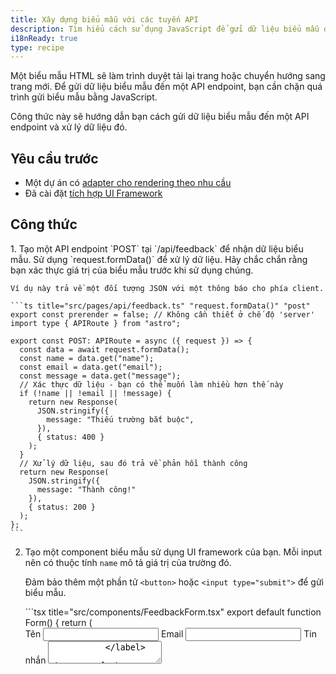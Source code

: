```yaml
---
title: Xây dựng biểu mẫu với các tuyến API
description: Tìm hiểu cách sử dụng JavaScript để gửi dữ liệu biểu mẫu đến một API Route.
i18nReady: true
type: recipe
---
```


Một biểu mẫu HTML sẽ làm trình duyệt tải lại trang hoặc chuyển hướng sang trang mới. Để gửi dữ liệu biểu mẫu đến một API endpoint, bạn cần chặn quá trình gửi biểu mẫu bằng JavaScript.

Công thức này sẽ hướng dẫn bạn cách gửi dữ liệu biểu mẫu đến một API endpoint và xử lý dữ liệu đó.

## Yêu cầu trước
- Một dự án có [adapter cho rendering theo nhu cầu](/vi/guides/on-demand-rendering/)
- Đã cài đặt [tích hợp UI Framework](/vi/guides/framework-components/)

## Công thức

<Steps>
1. Tạo một API endpoint `POST` tại `/api/feedback` để nhận dữ liệu biểu mẫu. Sử dụng `request.formData()` để xử lý dữ liệu. Hãy chắc chắn rằng bạn xác thực giá trị của biểu mẫu trước khi sử dụng chúng.

    Ví dụ này trả về một đối tượng JSON với một thông báo cho phía client.

    ```ts title="src/pages/api/feedback.ts" "request.formData()" "post"
    export const prerender = false; // Không cần thiết ở chế độ 'server'
    import type { APIRoute } from "astro";

    export const POST: APIRoute = async ({ request }) => {
      const data = await request.formData();
      const name = data.get("name");
      const email = data.get("email");
      const message = data.get("message");
      // Xác thực dữ liệu - bạn có thể muốn làm nhiều hơn thế này
      if (!name || !email || !message) {
        return new Response(
          JSON.stringify({
            message: "Thiếu trường bắt buộc",
          }),
          { status: 400 }
        );
      }
      // Xử lý dữ liệu, sau đó trả về phản hồi thành công
      return new Response(
        JSON.stringify({
          message: "Thành công!"
        }),
        { status: 200 }
      );
    };
    ```

2. Tạo một component biểu mẫu sử dụng UI framework của bạn. Mỗi input nên có thuộc tính `name` mô tả giá trị của trường đó.

    Đảm bảo thêm một phần tử `<button>` hoặc `<input type="submit">` để gửi biểu mẫu.

    <UIFrameworkTabs>
      <Fragment slot="preact">
        ```tsx title="src/components/FeedbackForm.tsx"
        export default function Form() {
          return (
            <form>
              <label>
                Tên
                <input type="text" id="name" name="name" required />
              </label>
              <label>
                Email
                <input type="email" id="email" name="email" required />
              </label>
              <label>
                Tin nhắn
                <textarea id="message" name="message" required />
              </label>
              <button>Gửi</button>
            </form>
          );
        }
        ```
      </Fragment>
      <Fragment slot="react">
        ```tsx title="src/components/FeedbackForm.tsx"
        export default function Form() {
          return (
            <form>
              <label>
                Tên
                <input type="text" id="name" name="name" required />
              </label>
              <label>
                Email
                <input type="email" id="email" name="email" required />
              </label>
              <label>
                Tin nhắn
                <textarea id="message" name="message" required />
              </label>
              <button>Gửi</button>
            </form>
          );
        }
        ```
      </Fragment>
      <Fragment slot="solid">
        ```tsx title="src/components/FeedbackForm.tsx"
        export default function Form() {
          return (
            <form>
              <label>
                Tên
                <input type="text" id="name" name="name" required />
              </label>
              <label>
                Email
                <input type="email" id="email" name="email" required />
              </label>
              <label>
                Tin nhắn
                <textarea id="message" name="message" required />
              </label>
              <button>Gửi</button>
            </form>
          );
        }
        ```
      </Fragment>
      <Fragment slot="svelte">
        ```svelte title="src/components/FeedbackForm.svelte"
        <form>
          <label>
            Tên
            <input type="text" id="name" name="name" required />
          </label>
          <label>
            Email
            <input type="email" id="email" name="email" required />
          </label>
          <label>
            Tin nhắn
            <textarea id="message" name="message" required />
          </label>
          <button>Gửi</button>
        </form>
        ```
      </Fragment>
      <Fragment slot="vue">
        ```vue title="src/components/FeedbackForm.vue"
        <template>
          <form>
            <label>
              Tên
              <input type="text" id="name" name="name" required />
            </label>
            <label>
              Email
              <input type="email" id="email" name="email" required />
            </label>
            <label>
              Tin nhắn
              <textarea id="message" name="message" required />
            </label>
            <button>Gửi</button>
          </form>
        </template>
        ```
      </Fragment>

    </UIFrameworkTabs>

3. Tạo một hàm nhận sự kiện submit, sau đó truyền hàm này như một handler `submit` cho biểu mẫu của bạn.

    Trong hàm này:
    - Gọi `preventDefault()` trên sự kiện để ghi đè quy trình gửi mặc định của trình duyệt.
    - Tạo một đối tượng `FormData` và gửi nó qua request `POST` đến endpoint của bạn bằng `fetch()`.
  

    <UIFrameworkTabs>
      <Fragment slot="preact">
        ```tsx title="src/components/FeedbackForm.tsx" "/api/feedback" add={1, 4-17, 34} add="onSubmit={submit}" "formData" "e.preventDefault();"
        import { useState } from "preact/hooks";

        export default function Form() {
          const [responseMessage, setResponseMessage] = useState("");

          async function submit(e: SubmitEvent) {
            e.preventDefault();
            const formData = new FormData(e.target as HTMLFormElement);
            const response = await fetch("/api/feedback", {
              method: "POST",
              body: formData,
            });
            const data = await response.json();
            if (data.message) {
              setResponseMessage(data.message);
            }
          }

          return (
            <form onSubmit={submit}>
              <label>
                Tên
                <input type="text" id="name" name="name" required />
              </label>
              <label>
                Email
                <input type="email" id="email" name="email" required />
              </label>
              <label>
                Tin nhắn
                <textarea id="message" name="message" required />
              </label>
              <button>Gửi</button>
              {responseMessage && <p>{responseMessage}</p>}
            </form>
          );
        }

        ```
      </Fragment>
      <Fragment slot="react">
        ```tsx title="src/components/FeedbackForm.tsx" "/api/feedback" add={1-2, 5-18, 35} add="onSubmit={submit}" "formData" "e.preventDefault();"
        import { useState } from "react";
        import type { FormEvent } from "react";

        export default function Form() {
          const [responseMessage, setResponseMessage] = useState("");

          async function submit(e: FormEvent<HTMLFormElement>) {
            e.preventDefault();
            const formData = new FormData(e.target as HTMLFormElement);
            const response = await fetch("/api/feedback", {
              method: "POST",
              body: formData,
            });
            const data = await response.json();
            if (data.message) {
              setResponseMessage(data.message);
            }
          }

          return (
            <form onSubmit={submit}>
              <label htmlFor="name">
                Tên
                <input type="text" id="name" name="name" autoComplete="name" required />
              </label>
              <label htmlFor="email">
                Email
                <input type="email" id="email" name="email" autoComplete="email" required />
              </label>
              <label htmlFor="message">
                Tin nhắn
                <textarea id="message" name="message" autoComplete="off" required />
              </label>
              <button>Gửi</button>
              {responseMessage && <p>{responseMessage}</p>}
            </form>
          );
        }
        ```
      </Fragment>
      <Fragment slot="solid">
        ```tsx title="src/components/FeedbackForm.tsx" "/api/feedback" add={1, 3-9, 13-19, 36} add="onSubmit={submit}" "formData" "e.preventDefault();"
        import { createSignal, createResource, Suspense } from "solid-js";

        async function postFormData(formData: FormData) {
          const response = await fetch("/api/feedback", {
            method: "POST",
            body: formData,
          });
          const data = await response.json();
          return data;
        }

        export default function Form() {
          const [formData, setFormData] = createSignal<FormData>();
          const [response] = createResource(formData, postFormData);

          function submit(e: SubmitEvent) {
            e.preventDefault();
            setFormData(new FormData(e.target as HTMLFormElement));
          }

          return (
            <form onSubmit={submit}>
              <label>
                Tên
                <input type="text" id="name" name="name" required />
              </label>
              <label>
                Email
                <input type="email" id="email" name="email" required />
              </label>
              <label>
                Tin nhắn
                <textarea id="message" name="message" required />
              </label>
              <button>Gửi</button>
              <Suspense>{response() && <p>{response().message}</p>}</Suspense>
            </form>
          );
        }

        ```
      </Fragment>
      <Fragment slot="svelte">
        ```svelte title="src/components/FeedbackForm.svelte" "/api/feedback" add={1-14, 30-32} add="on:submit={submit}" "formData" "e.preventDefault();"
        <script lang="ts">
          let responseMessage: string;

          async function submit(e: SubmitEvent) {
            e.preventDefault();
            const formData = new FormData(e.currentTarget as HTMLFormElement);
            const response = await fetch("/api/feedback", {
              method: "POST",
              body: formData,
            });
            const data = await response.json();
            responseMessage = data.message;
          }
        </script>

        <form on:submit={submit}>
          <label>
            Tên
            <input type="text" id="name" name="name" required />
          </label>
          <label>
            Email
            <input type="email" id="email" name="email" required />
          </label>
          <label>
            Tin nhắn
            <textarea id="message" name="message" required />
          </label>
          <button>Gửi</button>
          {#if responseMessage}
            <p>{responseMessage}</p>
          {/if}
        </form>
            ```
      </Fragment>
      <Fragment slot="vue">
        ```vue title="src/components/FeedbackForm.vue" "/api/feedback" add={1-16, 33} "formData" "e.preventDefault();"
        <script setup lang="ts">
        import { ref } from "vue";

        const responseMessage = ref<string>();

        async function submit(e: Event) {
          e.preventDefault();
          const formData = new FormData(e.currentTarget as HTMLFormElement);
          const response = await fetch("/api/feedback", {
            method: "POST",
            body: formData,
          });
          const data = await response.json();
          responseMessage.value = data.message;
        }
        </script>

        <template>
          <form @submit="submit">
            <label>
              Tên
              <input type="text" id="name" name="name" required />
            </label>
            <label>
              Email
              <input type="email" id="email" name="email" required />
            </label>
            <label>
              Tin nhắn
              <textarea id="message" name="message" required />
            </label>
            <button>Gửi</button>
            <p v-if="responseMessage">{{ responseMessage }}</p>
          </form>
        </template>
        ```
      </Fragment>

    </UIFrameworkTabs>

4. Import và thêm component `<FeedbackForm />` của bạn vào một trang. Đảm bảo sử dụng chỉ thị `client:*` để logic của biểu mẫu được "hydrate" khi bạn muốn.

    <UIFrameworkTabs>
        <Fragment slot="preact">
        ```astro title="src/pages/index.astro" "client:load"
        ---
        import FeedbackForm from "../components/FeedbackForm"
        ---
        <FeedbackForm client:load />
        ```
        </Fragment>
        <Fragment slot="react">
        ```astro title="src/pages/index.astro" "client:load"
        ---
        import FeedbackForm from "../components/FeedbackForm"
        ---
        <FeedbackForm client:load />
        ```
        </Fragment>
        <Fragment slot="solid">
        ```astro title="src/pages/index.astro" "client:load"
        ---
        import FeedbackForm from "../components/FeedbackForm"
        ---
        <FeedbackForm client:load />
        ```
        </Fragment>
        <Fragment slot="svelte">
        ```astro title="src/pages/index.astro" "client:load"
        ---
        import FeedbackForm from "../components/FeedbackForm.svelte"
        ---
        <FeedbackForm client:load />
        ```
        </Fragment>
        <Fragment slot="vue">
        ```astro title="src/pages/index.astro" "client:load"
        ---
        import FeedbackForm from "../components/FeedbackForm.vue"
        ---
        <FeedbackForm client:load />
        ```
        </Fragment>
    </UIFrameworkTabs>
</Steps>

{/* ## Mở rộng: Sử dụng Zod để xác thực biểu mẫu của bạn

[Zod form data](https://www.npmjs.com/package/zod-form-data) xây dựng dựa trên [Zod](https://github.com/colinhacks/zod) để xác thực biểu mẫu của bạn bằng schema. Điều này giúp mã của bạn đơn giản hơn, vì bạn chỉ cần khai báo các trường và yêu cầu, Zod sẽ xử lý xác thực.

1. Cài đặt `zod` và `zod-form-data`.

    <PackageManagerTabs>
      <Fragment slot="npm">
        ```shell
          npm i zod zod-form-data
        ```
      </Fragment>
      <Fragment slot="pnpm">
        ```shell
          pnpm i zod zod-form-data
        ```
      </Fragment>
      <Fragment slot="yarn">
        ```shell
          yarn add zod zod-form-data
        ```
      </Fragment>
    </PackageManagerTabs>

2. Trong file API Route, khai báo schema của bạn bằng `zfd.formData` và export nó. */}